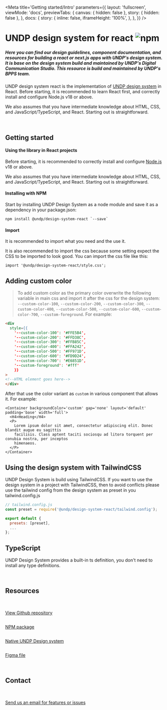 
<Meta
  title='Getting started/Intro'
  parameters={{
    layout: 'fullscreen',
    viewMode: 'docs',
    previewTabs: {
      canvas: { hidden: false },
      story: { hidden: false },
    },
    docs: {
      story: {
        inline: false,
        iframeHeight: '100%',
      },
    },
  }}
/>

# UNDP design system for react ![npm](https://img.shields.io/npm/v/@undp/design-system-react)

##### Here you can find our design guidelines, component documentation, and resources for building a react or next.js apps with UNDP's design system. It is base on the design system build and maintained by UNDP's Digital Communication Studio. This resource is build and maintained by UNDP's BPPS team.

UNDP design system react is the implementation of [UNDP design system](https://design.undp.org/) in React. Before starting, it is recommended to learn React first, and correctly install and configure Node.js v18 or above.

We also assumes that you have intermediate knowledge about HTML, CSS, and JavaScript/TypeScript, and React. Starting out is straightforward.

<br />

## Getting started

#### Using the library in React projects

Before starting, it is recommended to correctly install and configure [Node.js](https://nodejs.org/en/download) v18 or above.

We also assumes that you have intermediate knowledge about HTML, CSS, and JavaScript/TypeScript, and React. Starting out is straightforward.

#### Installing with NPM

Start by installing UNDP Design System as a node module and save it as a dependency in your package.json:

```
npm install @undp/design-system-react `--save`
```

#### Import

It is recommended to import what you need and the use it.

It is also recommended to import the css because some setting expect the CSS to be imported to look good. You can import the css file like this:

```
import '@undp/design-system-react/style.css';
```

## Adding custom color

> To add custom color as the primary color overwrite the following variable in main css and import it after the css for the design system: `--custom-color-100`, `--custom-color-200`, `--custom-color-300`, `--custom-color-400`, `--custom-color-500`, `--custom-color-600`, `--custom-color-700`, `--custom-foreground`. For example:

```html
<div
  style={{
    '--custom-color-100': '#FFE5B4',
    '--custom-color-200': '#FFD38C',
    '--custom-color-300': '#FFB85C',
    '--custom-color-400': '#FFA242',
    '--custom-color-500': '#FF971D',
    '--custom-color-600': '#FD9D24',
    '--custom-color-700': '#E6851D',
    '--custom-foreground': '#fff'
    }}
>
<!--HTML element goes here-->
</div>

```

After that use the color variant as `custom` in various component that allows it. For example:

```tsx
<Container backgroundColor='custom' gap='none' layout='default' padding='base' width='full'>
  <H4>Heading</H4>
  <P>
    Lorem ipsum dolor sit amet, consectetur adipiscing elit. Donec blandit augue eu sagittis
    facilisis. Class aptent taciti sociosqu ad litora torquent per conubia nostra, per inceptos
    himenaeos.
  </P>
</Container>
```

## Using the design system with TailwindCSS

UNDP Design System is build using TailwindCSS. If you want to use the design system in a project with TailwindCSS, then to avoid conflicts please use the tailwind config from the design system as preset in you tailwind.config.js

```js
// tailwind.config.js
const preset = require('@undp/design-system-react/tailwind.config');

export default {
  presets: [preset],
  ...
};
```

## TypeScript

UNDP Design System provides a built-in ts definition, you don't need to install any type definitions.

<br />

## Resources

<br />

<div className='flex gap-4 flex-wrap'>
  <div className='flex github'>
    <a
      href='https://github.com/undp/undp-ui-library'
      target='_blank'
      className='flex items-center gap-2 bg-primary-gray-300 p-4'
    >
      <img width={'32px'} src={githubLogo} alt='' />
      <P className='m-0 md:m-0'>View Github repository</P>
    </a>
  </div>
  <div className='flex github'>
    <a
      href='https://www.npmjs.com/package/@undp/design-system-react'
      target='_blank'
      className='flex items-center gap-2 bg-primary-gray-300 p-4'
    >
      <img width={'48px'} src={npmIcon} alt='' />
      <P className='m-0 md:m-0'>NPM package</P>
    </a>
  </div>
  <div className='flex github'>
    <a
      href='https://design.undp.org/'
      target='_blank'
      className='flex items-center gap-2 bg-primary-gray-300 p-4'
    >
      <img width={'32px'} src={dsIcon} alt='' />
      <P className='m-0 md:m-0'>Native UNDP Design system</P>
    </a>
  </div>
  <div className='flex github'>
    <a
      href='https://www.figma.com/community/file/1128400672549109458/undp-design-system'
      target='_blank'
      className='flex items-center gap-2 bg-primary-gray-300 p-4'
    >
      <img width={'32px'} src={figmaIcon} alt='' />
      <P className='m-0 md:m-0'>Figma file</P>
    </a>
  </div>
</div>

<br />

## Contact

<br />

<div className='flex gap-4 flex-wrap'>
  <div className='flex github'>
    <a
      href='mailto:data@undp.org'
      target='_blank'
      className='flex items-center gap-2 bg-primary-gray-300 p-4'
    >
      <img width={'32px'} src={sendIcon} alt='' />
      <P className='m-0 md:m-0'>Send us an email for features or issues</P>
    </a>
  </div>
</div>
